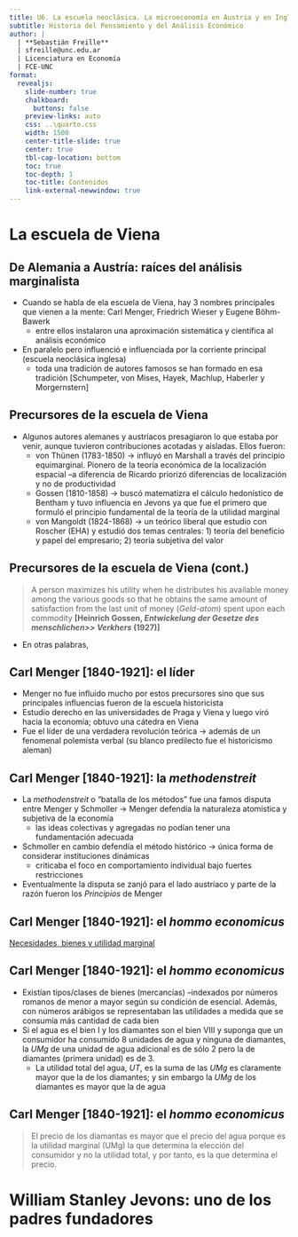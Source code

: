 ```yaml
---
title: U6. La escuela neoclásica. La microeconomía en Austria y en Inglaterra.
subtitle: Historia del Pensamiento y del Análisis Económico
author: |
  | **Sebastián Freille**
  | sfreille@unc.edu.ar
  | Licenciatura en Economía
  | FCE-UNC
format:
  revealjs:
    slide-number: true
    chalkboard:
      buttons: false
    preview-links: auto
    css: ..\quarto.css
    width: 1500
    center-title-slide: true
    center: true
    tbl-cap-location: bottom	
    toc: true
    toc-depth: 1
    toc-title: Contenidos
    link-external-newwindow: true
---
```


# La escuela de Viena {background="#43464B"}

## De Alemania a Austría: raíces del análisis marginalista

- Cuando se habla de ela escuela de Viena, hay 3 nombres principales
  que vienen a la mente: Carl Menger, Friedrich Wieser y Eugene
  Böhm-Bawerk
  - entre ellos instalaron una aproximación sistemática y científica
    al análisis económico
- En paralelo pero influenció e influenciada por la corriente
  principal (escuela neoclásica inglesa)
  - toda una tradición de autores famosos se han formado en esa
    tradición [Schumpeter, von Mises, Hayek, Machlup, Haberler y
    Morgernstern]
	
## Precursores de la escuela de Viena

- Algunos autores alemanes y austríacos presagiaron lo que estaba por venir,
  aunque tuvieron contribuciones acotadas y aisladas. Ellos fueron:
  - von Thünen (1783-1850) $\longrightarrow$ influyó en Marshall a
    través del principio equimarginal. Pionero de la teoría económica
    de la localización espacial --a diferencia de Ricardo priorizó
    diferencias de localización y no de productividad
  - Gossen (1810-1858) $\longrightarrow$ buscó matematizra el cálculo
    hedonístico de Bentham y tuvo influencia en Jevons ya que fue el
    primero que formuló el principio fundamental de la teoría de la utilidad
    marginal
  - von Mangoldt (1824-1868) $\longrightarrow$ un teórico liberal que
    estudio con Roscher (EHA) y estudió dos temas centrales: 1) teoría
    del beneficio y papel del empresario; 2) teoría subjetiva del valor
  
## Precursores de la escuela de Viena (cont.)

> A person maximizes his utility when he distributes his available
> money among the various goods so that he obtains the same amount of
> satisfaction from the last unit of money (*Geld-atom*) spent upon
> each commodity
**[Heinrich Gossen, *Entwickelung der Gesetze des menschlichen>> Verkhers* (1927)]**

- En otras palabras,
\begin{equation}
\frac{MU_{1}}{p_{1}}=\frac{MU_{2}}{p_{2}}=\frac{MU_{3}}{p_{3}}=...
\end{equation}


## Carl Menger [1840-1921]: el líder

- Menger no fue influido mucho por estos precursores sino que sus
  principales influencias fueron de la escuela historicista
- Estudio derecho en las universidades de Praga y Viena y luego viró
  hacia la economía; obtuvo una cátedra en Viena 
- Fue el líder de una verdadera revolución teórica $\longrightarrow$
  además de un fenomenal polemista verbal (su blanco predilecto fue el
  historicismo aleman)
  
## Carl Menger [1840-1921]: la *methodenstreit*

- La *methodenstreit* o "batalla de los métodos" fue una famos disputa
  entre Menger y Schmoller $\longrightarrow$ Menger defendía la
  naturaleza atomística y subjetiva de la economía
  - las ideas colectivas y agregadas no podían tener una
    fundamentación adecuada
- Schmoller en cambio defendía el método histórico $\longrightarrow$
  única forma de considerar instituciones dinámicas
  - criticaba el foco en comportamiento individual bajo fuertes
    restricciones
- Eventualmente la disputa se zanjó para el lado austríaco y parte de
  la razón fueron los *Principios* de Menger
  
## Carl Menger [1840-1921]: el *hommo economicus*

[Necesidades, bienes y utilidad marginal](fig/fig-06-010.png){#fig-precios}

## Carl Menger [1840-1921]: el *hommo economicus*

- Existían tipos/clases de bienes (mercancías) --indexados por números
  romanos de menor a mayor según su condición de esencial. Además, con
  números arábigos se representaban las utilidades a medida que se
  consumía más cantidad de cada bien
- Si el agua es el bien I y los diamantes son el bien VIII y suponga
  que un consumidor ha consumido 8 unidades de agua y ninguna de
  diamantes, la $UMg$ de una unidad de agua adicional es de sólo 2
  pero la de diamantes (primera unidad) es de 3. 
  - La utilidad total del agua, $UT$, es la suma de las $UMg$ es
    claramente mayor que la de los diamantes; y sin embargo la $UMg$
		de los diamantes es mayor que la de agua

## Carl Menger [1840-1921]: el *hommo economicus*

> El precio de los diamantas es mayor que el precio del agua porque es
> la utilidad marginal (UMg) la que determina la elección del
> consumidor y no la utilidad total, y por tanto, es la que determina
> el precio. 

# William Stanley Jevons: uno de los padres fundadores  {background="#43464B"}







 
 
